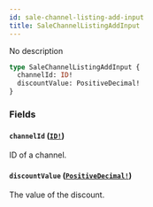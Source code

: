 ```yaml
---
id: sale-channel-listing-add-input
title: SaleChannelListingAddInput
---
```


No description

```graphql
type SaleChannelListingAddInput {
  channelId: ID!
  discountValue: PositiveDecimal!
}
```

### Fields

#### `channelId` ([`ID!`](/api-reference/scalars/id.mdx))

ID of a channel.

#### `discountValue` ([`PositiveDecimal!`](/api-reference/scalars/positive-decimal.mdx))

The value of the discount.
